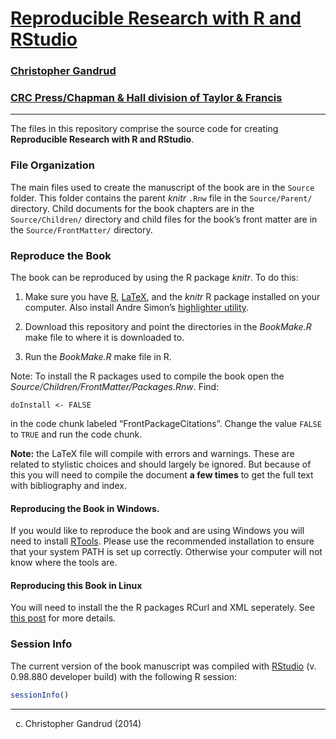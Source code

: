 # [Reproducible Research with R and RStudio](http://christophergandrud.github.io/RepResR-RStudio/)

### [Christopher Gandrud](http://christophergandrud.blogspot.com/p/biocontact.html)

### [CRC Press/Chapman & Hall division of Taylor & Francis](http://www.crcpress.com/product/isbn/9781466572843)


---

The files in this repository comprise the source code for creating **Reproducible Research with R and RStudio**.

### File Organization

The main files used to create the manuscript of the book are in the `Source` folder. This folder contains the parent *knitr* `.Rnw` file in the `Source/Parent/` directory. Child documents for the book chapters are in the `Source/Children/` directory and child files for the book's front matter are in the `Source/FrontMatter/` directory.

### Reproduce the Book

The book can be reproduced by using the R package *knitr*. To do this:

1. Make sure you have [R](http://www.r-project.org/), [LaTeX](http://www.latex-project.org/ftp.html), and the *knitr* R package installed on your computer. Also install Andre Simon's [highlighter utility](http://www.andre-simon.de/zip/download.html).

2. Download this repository and point the directories in the *BookMake.R* make file to where it is downloaded to.

3. Run the *BookMake.R* make file in R.

Note: To install the R packages used to compile the book open the *Source/Children/FrontMatter/Packages.Rnw*. Find:

```
doInstall <- FALSE
```

in the code chunk labeled "FrontPackageCitations". Change the value `FALSE` to `TRUE` and run the code chunk.

**Note:** the LaTeX file will compile with errors and warnings. These are related to stylistic choices and should largely be ignored. But because of this you will need to compile the document **a few times** to get the full text with bibliography and index.

#### Reproducing the Book in Windows.

If you would like to reproduce the book and are using Windows you will need to install [RTools](http://cran.r-project.org/bin/windows/Rtools/installer.html). Please use the recommended installation to ensure that your system PATH is set up correctly. Otherwise your computer will not know where the tools are.

#### Reproducing this Book in Linux

You will need to install the the R packages RCurl and XML seperately. See [this post](https://github.com/cboettig/treeBASE/issues/5) for more details.

### Session Info

The current version of the book manuscript was compiled with [RStudio](http://www.rstudio.com/) (v. 0.98.880 developer build) with the following R session:

```r
sessionInfo()
```

---

(c) Christopher Gandrud (2014)
